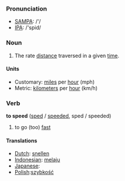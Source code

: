 === Pronunciation ===
*[[w:SAMPA|SAMPA]]: /'/
*[[w:IPA|IPA]]: /'spid/

=== Noun ===

#The rate [[distance]] traversed in a given [[time]].

====Units====

*Customary: [[mile]]s per [[hour]] (mph)
*Metric: [[kilometer]]s per [[hour]] (km/h)

=== Verb ===

'''to speed''' ([[sped]] / [[speeded]], sped / speeded)

# to go (too) [[fast]]

==== Translations ====
*[[Dutch]]: [[snellen]]
*[[Indonesian]]: [[laju|melaju]]
*[[Japanese]]: [[]]
*[[Polish]]:[[szybkość]]